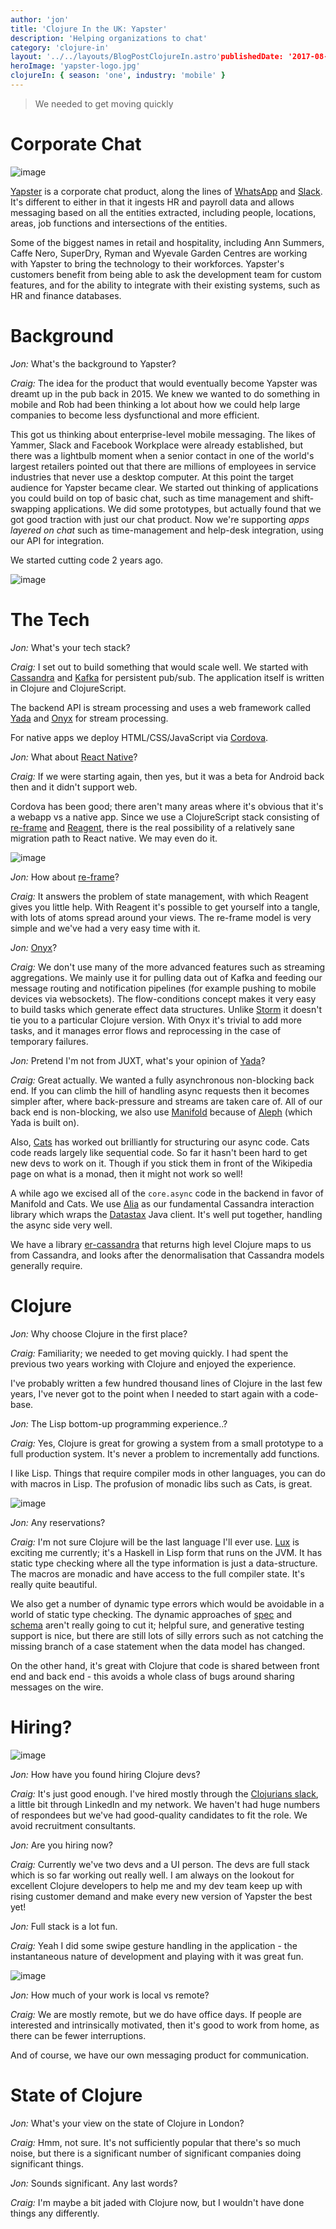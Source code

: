 ```yaml
---
author: 'jon'
title: 'Clojure In the UK: Yapster'
description: 'Helping organizations to chat'
category: 'clojure-in'
layout: '../../layouts/BlogPostClojureIn.astro'publishedDate: '2017-08-29'
heroImage: 'yapster-logo.jpg'
clojureIn: { season: 'one', industry: 'mobile' }
---
```



> We needed to get moving quickly

# Corporate Chat


<Image alt='image' src={yb} />

[Yapster](https://www.yapster.info/) is a corporate chat product, along
the lines of [WhatsApp](https://www.whatsapp.com/) and
[Slack](https://slack.com). It's different to either in that it ingests
HR and payroll data and allows messaging based on all the entities
extracted, including people, locations, areas, job functions and
intersections of the entities.

Some of the biggest names in retail and hospitality, including Ann
Summers, Caffe Nero, SuperDry, Ryman and Wyevale Garden Centres are
working with Yapster to bring the technology to their workforces.
Yapster's customers benefit from being able to ask the development team
for custom features, and for the ability to integrate with their
existing systems, such as HR and finance databases.

# Background

_Jon:_ What's the background to Yapster?

_Craig:_ The idea for the product that would eventually become Yapster
was dreamt up in the pub back in 2015. We knew we wanted to do something
in mobile and Rob had been thinking a lot about how we could help large
companies to become less dysfunctional and more efficient.

This got us thinking about enterprise-level mobile messaging. The likes
of Yammer, Slack and Facebook Workplace were already established, but
there was a lightbulb moment when a senior contact in one of the world's
largest retailers pointed out that there are millions of employees in
service industries that never use a desktop computer. At this point the
target audience for Yapster became clear. We started out thinking of
applications you could build on top of basic chat, such as time
management and shift-swapping applications. We did some prototypes, but
actually found that we got good traction with just our chat product. Now
we're supporting _apps layered on chat_ such as time-management and
help-desk integration, using our API for integration.

We started cutting code 2 years ago.


<Image alt='image' width={200} src={ony} />

# The Tech

_Jon:_ What's your tech stack?

_Craig:_ I set out to build something that would scale well. We started
with [Cassandra](http://cassandra.apache.org/) and
[Kafka](https://kafka.apache.org/) for persistent pub/sub. The
application itself is written in Clojure and ClojureScript.

The backend API is stream processing and uses a web framework called
[Yada](https://github.com/juxt/yada) and
[Onyx](https://github.com/onyx-platform/onyx) for stream processing.

For native apps we deploy HTML/CSS/JavaScript via
[Cordova](http://mubaloo.com/cordova-vs-native-apps/).

_Jon:_ What about [React
Native](https://facebook.github.io/react-native/)?

_Craig:_ If we were starting again, then yes, but it was a beta for
Android back then and it didn't support web.

Cordova has been good; there aren't many areas where it's obvious that
it's a webapp vs a native app. Since we use a ClojureScript stack
consisting of [re-frame](https://github.com/Day8/re-frame) and
[Reagent](https://reagent-project.github.io/), there is the real
possibility of a relatively sane migration path to React native. We may
even do it.


<Image alt='image' src={yt} />

_Jon:_ How about [re-frame](https://github.com/Day8/re-frame)?

_Craig:_ It answers the problem of state management, with which Reagent
gives you little help. With Reagent it's possible to get yourself into a
tangle, with lots of atoms spread around your views. The re-frame model
is very simple and we've had a very easy time with it.

_Jon:_ [Onyx](https://github.com/onyx-platform/onyx)?

_Craig:_ We don't use many of the more advanced features such as
streaming aggregations. We mainly use it for pulling data out of Kafka
and feeding our message routing and notification pipelines (for example
pushing to mobile devices via websockets). The flow-conditions concept
makes it very easy to build tasks which generate effect data structures.
Unlike [Storm](http://storm.apache.org/) it doesn't tie you to a
particular Clojure version. With Onyx it's trivial to add more tasks,
and it manages error flows and reprocessing in the case of temporary
failures.

_Jon:_ Pretend I'm not from JUXT, what's your opinion of
[Yada](https://github.com/juxt/yada)?

_Craig:_ Great actually. We wanted a fully asynchronous non-blocking
back end. If you can climb the hill of handling async requests then it
becomes simpler after, where back-pressure and streams are taken care
of. All of our back end is non-blocking, we also use
[Manifold](https://github.com/ztellman/manifold) because of
[Aleph](https://github.com/ztellman/aleph) (which Yada is built on).

Also, [Cats](https://github.com/funcool/cats) has worked out brilliantly
for structuring our async code. Cats code reads largely like sequential
code. So far it hasn't been hard to get new devs to work on it. Though
if you stick them in front of the Wikipedia page on what is a monad,
then it might not work so well!

A while ago we excised all of the `core.async` code in the backend in
favor of Manifold and Cats. We use
[Alia](https://github.com/mpenet/alia) as our fundamental Cassandra
interaction library which wraps the
[Datastax](https://www.datastax.com/) Java client. It's well put
together, handling the async side very well.

We have a library
[er-cassandra](https://github.com/employeerepublic/er-cassandra) that
returns high level Clojure maps to us from Cassandra, and looks after
the denormalisation that Cassandra models generally require.

# Clojure

_Jon:_ Why choose Clojure in the first place?

_Craig:_ Familiarity; we needed to get moving quickly. I had spent the
previous two years working with Clojure and enjoyed the experience.

I've probably written a few hundred thousand lines of Clojure in the
last few years, I've never got to the point when I needed to start again
with a code-base.

_Jon:_ The Lisp bottom-up programming experience..?

_Craig:_ Yes, Clojure is great for growing a system from a small
prototype to a full production system. It's never a problem to
incrementally add functions.

I like Lisp. Things that require compiler mods in other languages, you
can do with macros in Lisp. The profusion of monadic libs such as Cats,
is great.


<Image alt='image' src={lux} />

_Jon:_ Any reservations?

_Craig:_ I'm not sure Clojure will be the last language I'll ever use.
[Lux](https://github.com/LuxLang/lux) is exciting me currently; it's a
Haskell in Lisp form that runs on the JVM. It has static type checking
where all the type information is just a data-structure. The macros are
monadic and have access to the full compiler state. It's really quite
beautiful.

We also get a number of dynamic type errors which would be avoidable in
a world of static type checking. The dynamic approaches of
[spec](https://clojure.org/about/spec) and
[schema](https://github.com/plumatic/schema) aren't really going to cut
it; helpful sure, and generative testing support is nice, but there are
still lots of silly errors such as not catching the missing branch of a
case statement when the data model has changed.

On the other hand, it's great with Clojure that code is shared between
front end and back end - this avoids a whole class of bugs around
sharing messages on the wire.

# Hiring?


<Image alt='image' src={cc} />

_Jon:_ How have you found hiring Clojure devs?

_Craig:_ It's just good enough. I've hired mostly through the
[Clojurians slack](https://clojurians.slack.com/messages/clojure-uk), a
little bit through LinkedIn and my network. We haven't had huge numbers
of respondees but we've had good-quality candidates to fit the role. We
avoid recruitment consultants.

_Jon:_ Are you hiring now?

_Craig:_ Currently we've two devs and a UI person. The devs are full
stack which is so far working out really well. I am always on the
lookout for excellent Clojure developers to help me and my dev team keep
up with rising customer demand and make every new version of Yapster the
best yet!

_Jon:_ Full stack is a lot fun.

_Craig:_ Yeah I did some swipe gesture handling in the application - the
instantaneous nature of development and playing with it was great fun.


<Image alt='image' src={yt2} />

_Jon:_ How much of your work is local vs remote?

_Craig:_ We are mostly remote, but we do have office days. If people are
interested and intrinsically motivated, then it's good to work from
home, as there can be fewer interruptions.

And of course, we have our own messaging product for communication.

# State of Clojure

_Jon:_ What's your view on the state of Clojure in London?

_Craig:_ Hmm, not sure. It's not sufficiently popular that there's so
much noise, but there is a significant number of significant companies
doing significant things.

_Jon:_ Sounds significant. Any last words?

_Craig:_ I'm maybe a bit jaded with Clojure now, but I wouldn't have
done things any differently.
